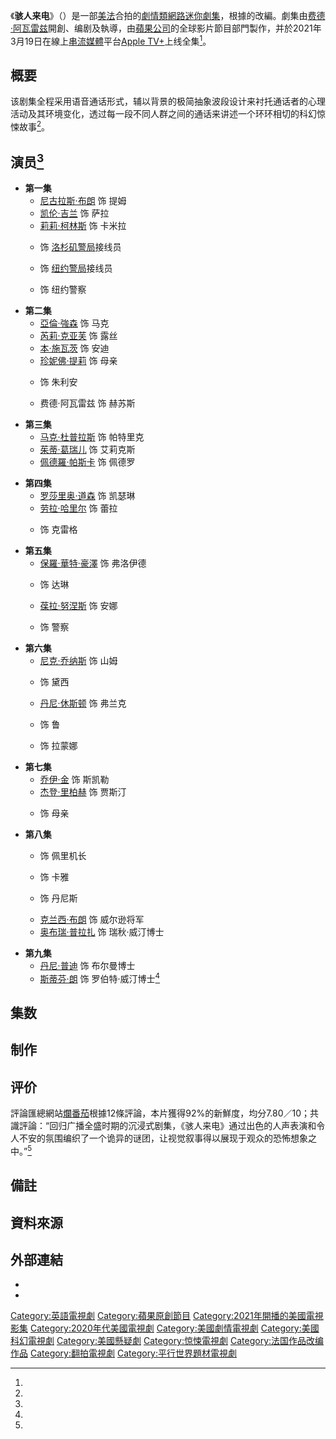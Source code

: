 {{noteTA
|G1=Show
|G2=TV
|G3=Movie
|T=zh-tw:駭人來電;zh-cn:骇人来电;zh-hk:驚嚇通話;
|1=zh-tw:駭人來電;zh-cn:骇人来电;zh-hk:驚嚇通話;
|2=zh-tw:瑞秋·威汀;zh-cn:瑞秋·威汀;zh-hk:麗素·尉庭;
|3=zh-tw:羅伯特·威汀;zh-cn:罗伯特·威汀;zh-hk:羅拔·尉庭;
|4=zh-tw:柏曼;zh-cn:布尔曼;zh-hk:貝文;
|5=zh-tw:卡雅;zh-cn:卡雅;zh-hk:嘉逸;
|6=zh-tw:派瑞;zh-cn:佩里;zh-hk:柏利;
|7=zh-tw:狄妮絲;zh-cn:丹尼斯;zh-hk:丹妮絲;
|8=zh-tw:卡蜜拉;zh-cn:卡米拉;zh-hk:卡美娜;
|9=zh-tw:威爾森;zh-cn:威尔逊;zh-hk:威遜;
|10=zh-tw:史凱拉;zh-cn:斯凯勒;zh-hk:史佳娜;
|11=zh-tw:賈斯汀;zh-cn:贾斯汀;zh-hk:積斯甸;
|12=zh-tw:黛西;zh-cn:黛西;zh-hk:黛絲;
|13=zh-tw:山姆;zh-cn:山姆;zh-hk:森;
|14=zh-tw:雷夢娜;zh-cn:拉蒙娜;zh-hk:維蒙娜;
|15=zh-tw:盧;zh-cn:鲁;zh-hk:盧;
|16=zh-tw:佛洛伊德;zh-cn:弗洛伊德;zh-hk:弗萊;
|17=zh-tw:達琳;zh-cn:达琳;zh-hk:達蓮;
|18=zh-tw:克雷格;zh-cn:克莱格;zh-hk:格力;
|19=zh-tw:凱瑟琳;zh-cn:凯瑟琳;zh-hk:嘉芙蓮;
|20=zh-tw:蕾拉;zh-cn:蕾拉;zh-hk:萊娜;
|21=zh-tw:蘿絲;zh-cn:露丝;zh-hk:露絲;
|22=zh-tw:提姆;zh-cn:蒂姆;zh-hk:添;
|23=zh-tw:莎拉;zh-cn:萨拉;zh-hk:莎華;
|24=zh-tw:派德羅;zh-cn:佩德罗;zh-hk:佩德羅;
|25=zh-tw:派屈克;zh-cn:帕特里克;zh-hk:柏齊;
|26=zh-tw:艾莉希絲;zh-cn:艾莉克斯;zh-hk:阿歷絲;
|27=zh-tw:荷蘇;zh-cn:赫苏斯;zh-hk:耶索;
|28=zh-tw:帕特森;zh-cn:帕特森;zh-hk:帕特森;
}}
{{Infobox television
| show_name          = 骇人来电
| original_name      = {{lang|en|''Calls''}}
| image              = Calls poster.jpg
| caption            = 
| image_size         = 220px
| bgcolour           = #091619
| colour text        = #FFFFFF
| genre              = {{Plainlist|
* [[劇情片|劇情]]
* [[科幻片|科幻]]
* [[推理片|悬疑]]
* [[惊悚片|惊悚]]
}}
| creator            = [[费德·阿瓦雷兹|费德·阿瓦雷兹]]
| based_on           = {{based on|{{link-fr|Calls}}|{{link-fr|Timothée Hochet}}}}
| writer             = 
| story              = 费德·阿瓦雷兹
| director           = 费德·阿瓦雷兹
| starring           = {{Plainlist|
* [[佩德羅·帕斯卡|佩德羅·帕斯卡]]
* [[亞倫·強森|亞倫·強森]]
* [[尼克·乔纳斯|尼克·乔纳斯]]
* [[莉莉·柯林斯|莉莉·柯林斯]]
* [[罗莎里奥·道森|罗莎里奥·道森]]
* [[凯伦·吉兰|凯伦·吉兰]]
}}
| composer           = 
| country            = {{US}}
| language           = 英語
| num_seasons        = 1
| num_episodes       = 9
| list_episodes      = #集數
| executive_producer = 
| producer           = 
| cinematography     = 
| editor             = 
| runtime            = 13–20分钟
| company            = {{Plainlist|
* [[StudioCanal|StudioCanal]]
* Bad Hombre
}}
| distributor        = [[蘋果公司|蘋果公司]]
| network            = {{Plainlist|
* [[Apple_TV+|Apple TV+]]（美国）
* [[Canal+|Canal+]]（法国）
}}
| first_aired        = {{Start date|2021|3|19}}
| last_aired         = 至今
| website            = https://tv.apple.com/us/show/calls/umc.cmc.7hp8sparfsxo0l4f712f3mf2r?ctx_brand=tvs.sbd.4000
}}
《'''骇人来电'''》（{{lang-en|''Calls''}}）是一部[[美國|美]][[法国|法]]合拍的[[劇情片|劇情類]][[網絡劇集|網路]][[迷你劇|迷你劇集]]，根據{{link-fr|Timothée Hochet}}的{{link-fr|Calls|Calls|法国同名剧集}}改編。劇集由[[费德·阿瓦雷兹|费德·阿瓦雷兹]]開創、编剧及執導，由[[蘋果公司|蘋果公司]]的全球影片節目部門製作，并於2021年3月19日在線上[[串流媒體|串流媒體]]平台[[Apple_TV+|Apple TV+]]上线全集<ref name="Deadline(2021-03-03)" />。

== 概要 ==
该剧集全程采用语音通话形式，辅以背景的极简抽象波段设计来衬托通话者的心理活动及其环境变化，透过每一段不同人群之间的通话来讲述一个环环相切的科幻惊悚故事<ref name="Variety(2021-03-03)" />。

== 演员<ref name="IMDbCast&Crew" /> ==
{{div col|3}}
* '''第一集'''
** [[尼古拉斯·布朗|尼古拉斯·布朗]] 饰 提姆
** [[凯伦·吉兰|凯伦·吉兰]] 饰 萨拉
** [[莉莉·柯林斯|莉莉·柯林斯]] 饰 卡米拉
** {{le|妮卡·福特曼|Nika Futterman}} 饰 [[洛杉矶警局|洛杉矶警局]]接线员
** {{le|莎莉·西菲奥迪|Salli Saffioti}} 饰 [[纽约警局|纽约警局]]接线员
** {{lang|en|Matthew Lauria}} 饰 纽约警察

* '''第二集'''
** [[亞倫·強森|亞倫·強森]] 饰 马克
** [[芮莉·克亚芙|芮莉·克亚芙]] 饰 露丝
** [[本·施瓦茨|本·施瓦茨]] 饰 安迪
** [[珍妮佛·提莉|珍妮佛·提莉]] 饰 母亲
** {{le|凯尔·麦卡利|Kyle McCarley}} 饰 朱利安
** 费德·阿瓦雷兹 饰 赫苏斯

* '''第三集'''
** [[马克·杜普拉斯|马克·杜普拉斯]] 饰 帕特里克
** [[茱蒂·葛瑞儿|茱蒂·葛瑞儿]] 饰 艾莉克斯
** [[佩德羅·帕斯卡|佩德羅·帕斯卡]] 饰 佩德罗

* '''第四集'''
** [[罗莎里奥·道森|罗莎里奥·道森]] 饰 凯瑟琳
** [[劳拉·哈里尔|劳拉·哈里尔]] 饰 蕾拉
** {{lang|en|Gilbert Owuor}} 饰 克雷格

* '''第五集'''
**[[保羅·華特·豪澤|保羅·華特·豪澤]] 饰 弗洛伊德
**{{le|埃迪·帕特森|Edi Patterson}} 饰 达琳
**[[葆拉·努涅斯|葆拉·努涅斯]] 饰 安娜
**{{le|马特·科博伊|Matt Corboy}} 饰 警察

* '''第六集'''
** [[尼克·乔纳斯|尼克·乔纳斯]] 饰 山姆
** {{lang|en|Tessa De Nicola}} 饰 黛西
** [[丹尼·休斯顿|丹尼·休斯顿]] 饰 弗兰克
** {{le|沙恩·保罗·麦吉|Shane Paul McGhie}} 饰 鲁
** {{lang|en|Tiana Camacho}} 饰 拉蒙娜

* '''第七集'''
** [[乔伊·金|乔伊·金]] 饰 斯凯勒
** [[杰登·里柏赫|杰登·里柏赫]] 饰 贾斯汀
** {{lang|en|Jemima Bergere}} 饰 母亲

* '''第八集'''
** {{le|Johnny Sneed}} 饰 佩里机长
** {{lang|en|Quinn Minichino Eakins}} 饰 卡雅
** {{lang|en|Cynthy Wu}} 饰 丹尼斯
** [[克兰西·布朗|克兰西·布朗]] 饰 威尔逊将军
** [[奥布瑞·克莉丝丁·普拉扎|奥布瑞·普拉扎]] 饰 瑞秋·威汀博士

* '''第九集''' 
** [[丹尼·普迪|丹尼·普迪]] 饰 布尔曼博士
** [[斯蒂芬·朗_(演员)|斯蒂芬·朗]] 饰 罗伯特·威汀博士<ref name="AppleCast&Crew" />
{{div col end}}

== 集数 ==
{{Episode table|background=#091619|overall=|title=|aux1=|aux1T=譯名|director=|writer=|airdate=|released=y|episodes=
{{Episode list
| EpisodeNumber   = 1
| AltTitle        = {{lang|en|The End}}
| Aux1            = -{zh-tw:末日通話;zh-cn:最后;zh-hk:終結;}-
| DirectedBy      = 费德·阿瓦雷兹
| WrittenBy       = 费德·阿瓦雷兹<br><small>根据Timothée Hochet的故事改编</small>
| OriginalAirDate = {{Start date|2021|3|19}}
| ShortSummary    = 12月30日，在[[洛杉矶|洛杉矶]]表演但上座率不佳的提姆出轨其经纪人卡米拉，后者约好在晚上替其姐照顾其年幼儿子，其姐回来后再赴提姆家过夜，现让提姆致电远在[[纽约|纽约]]的女友萨拉与其分手。萨拉正在一老人家中进行护理工作，但此时她看到有一位怪异人形站在屋外而惊慌，提姆提出分手未遂。萨拉随后报警，接着却遭到疑似袭击失去音讯。另一方面，提姆与卡米拉通话，说他床上躺着长得很像卡米拉的女人，但卡米拉这边因为其姐没有回来还在照顾幼儿。随后，提姆看到床上的人发生异变并报警。而卡米拉此时找不到幼儿，最后在街上发现他并目睹其异变。纽约警察随后找到血肉模糊的萨拉，他帮萨拉致电提姆并将手机拿给她，并出于照顾其家人缘故便离去。通话中，萨拉告诉提姆那人形有着后者的脸，接着提姆也承认其不忠但依然爱着萨拉。这时两端发生强烈地震，众人漂浮，天空撕裂放出绚烂色彩……
| LineColor       = 091619
}}
{{Episode list
| EpisodeNumber   = 2
| AltTitle        = {{lang|en|The Beginning}}
| Aux1            = -{zh-tw:一切的開端;zh-cn:开始;zh-hk:開端;}-
| DirectedBy      = 费德·阿瓦雷兹
| WrittenBy       = 费德·阿瓦雷兹
| OriginalAirDate = {{Start date|2021|3|19}}
| ShortSummary    = 回到2月9日的[[凤凰城|凤凰城]]，马克因女友露丝怀孕而吵架，并驾车计划前往图森去朋友安迪家过夜。但途中马克与对方的通话日期却越来越远，得知另一边因自己失踪长达12年并被宣布死亡的缘故，露丝接受怀孕生下儿子将他照顾成人并改嫁安迪的消息。未来病重的母亲则与他敞开心扉，认为马克失踪的原因是因为其从未告诉他父亲已故的事实。在一阵崩溃和冷静后，马克决定调转车头。此时未来的儿子朱利安致电马克，主动提出与其约酒和解，马克答应了他并发誓会纠正自身错误，最后顺利归家。
| LineColor       = 091619
}}
{{Episode list
| EpisodeNumber   = 3
| AltTitle        = {{lang|en|Pedro Across the Street}}
| Aux1            = -{zh-tw:對街的派德羅;zh-cn:街对面的佩德罗;zh-hk:住在對面街的佩德羅;}-
| DirectedBy      = 费德·阿瓦雷兹
| WrittenBy       = 尼克·库斯（{{lang|en|Nick Cuse}}）
| OriginalAirDate = {{Start date|2021|3|19}}
| ShortSummary    = 3月2日的[[帕萨迪纳|帕萨迪纳]]，在家写作的帕特里克与在国家银行工作中的同居女友艾莉克斯通话时，住在对街的[[智利人|智利人]]佩德罗来电，请他把其家里的一袋贵重物品取出来并帮忙保管，随后警察赶到搜查佩德罗的住所。这对情侣在一番查证后，发现袋里全是百元大钞，而且钱是从国家银行偷来的。艾莉克斯告诫帕特里克把钱烧掉。佩德罗随后致电帕特里克，坦白他与艾莉克斯偷情并利用之，以偷取国家银行里的700万美元现金，但佩德罗意图独吞不想带艾莉克斯一起逃离，后者因此怒而报警。他接着称在他此前意外接到未来自己的电话，得知他将会因为此事而被帕特里克情侣指证入狱，但帕特里克因此陷入心理煎熬。故此时的佩德罗意图说服帕特里克不要做任何事，过后二人可平分这笔钱。帕特里克半途质问艾莉克斯，后者否认称只是醉后与朋友前往佩德罗家，没发生任何关系。帕特里克决定相信艾莉克斯的话，将袋子拿回佩德罗家准备报警，但在其床边发现了艾莉克斯与佩德罗偷情的证据。最后帕特里克独吞全部钱财，过上新生活。
| LineColor       = 091619
}}
{{Episode list
| EpisodeNumber   = 4
| AltTitle        = {{lang|en|It's All In Your Head}}
| Aux1            = -{zh-tw:純屬幻想;zh-cn:这一切都是你的想象;zh-hk:一切都只是你幻想出來的;}-
| DirectedBy      = 费德·阿瓦雷兹
| WrittenBy       = {{lang|en|Aidan Fitzgerald}}与{{lang|en|Noah Gardner}}
| OriginalAirDate = {{Start date|2021|3|19}}
| ShortSummary    = 3月29日的[[旧金山|旧金山]]，医生凯瑟琳接到其妹蕾拉来电，因后者患有{{le|躯体症状障碍|Somatic symptom disorder}}，常幻想自己有症状，需要照顾。凯瑟琳答应稍后过去找蕾拉，期间致电提出离婚的丈夫克雷格，意图寻求复合但未果。期间因为不相信且不耐烦而跟来电的蕾拉产生冲突，但最后在与克雷格的谈话中，表明自己在离婚协议上签了字。而此时蕾拉求助凯瑟琳，她突然发生异变，四肢断裂，脸部如同融化般，甚至无法呼吸和难以说话，蕾拉也勉强道出她与克雷格自他们婚前就开始偷情的事实并死去。待凯瑟琳赶至蕾拉家看到这一切时，她致电克雷格，告诉他“一切都是真的”。
| LineColor       = 091619
}}
{{Episode list
| EpisodeNumber   = 5
| AltTitle        = {{lang|en|Me, Myself & Darlene}}
| Aux1            = -{zh-tw:達琳與兩個我;zh-cn:我、我自己与达琳;zh-hk:我、我自己和達蓮;}-
| DirectedBy      = 费德·阿瓦雷兹
| WrittenBy       = {{le|罗多·西耶格斯|Rodo Sayagues}}与费德·阿瓦雷兹
| OriginalAirDate = {{Start date|2021|3|19}}
| ShortSummary    = 6月5日的[[亨茨维尔|亨茨维尔]]，名为弗洛伊德的男子因误杀未婚妻达琳报警自首。达琳此前致电于他，表明自己因双方冲突，提出悔婚并准备她妹妹出城，弗洛伊德发酒疯并持枪赶至达琳家欲吓唬之，造成了悲剧的发生。但此时弗洛伊德正与接线员安娜通话时，却接到了达琳先前的来电，在一番检查后也确认死的是达琳本人。安娜这时跟弗洛伊德坦白，警局过去两周接到许多类似来电，相信刚才的通话是来自过去的达琳。弗洛伊德决定打电话给过去的达琳并拯救她，他在通话中向达琳表白并认错，后在一番说服下成功让她驾车逃脱，但弗洛伊德最终被赶到的警察击毙。
| LineColor       = 091619
}}
{{Episode list
| EpisodeNumber   = 6
| AltTitle        = {{lang|en|The Universe Did It}}
| Aux1            = -{zh-tw:是宇宙做的;zh-cn:凶手是宇宙;zh-hk:是宇宙造成的;}-
| DirectedBy      = 费德·阿瓦雷兹
| WrittenBy       = {{lang|en|Aidan Fitzgerald}}、{{lang|en|Noah Gardner}}与费德·阿瓦雷兹
| OriginalAirDate = {{Start date|2021|3|19}}
| ShortSummary    = 9月14日的[[印第安维尔斯|印第安维尔斯]]，[[天体物理学|天体物理学者]]山姆接到黛西来电，后者出于感情原因要与山姆一起去沙滩音乐节。但在山姆与黛西进入租住的住所后，黛西惨死，山姆随后作为凶手而被捕。山姆的父亲，也是律师的弗兰克此前忙于北部山火的工作，现来为儿子辩护。山姆全程表示清白，他看到黛西四肢自行分解，脸部融化，坚称这件事是宇宙做的。另一方面，同行的黛西表哥，鲁接到了山姆认罪的语音留言，准备为该案件作证，山姆却表示自己从未留言过。后与父亲弗兰克对话中，山姆称黛西的死与此前一位名叫蕾拉的女子一样，其姐凯瑟琳则被捕，这一切都是宇宙所为，也表示此前黛西曾接到“上帝的旨意”。弗兰克随后询问其知情朋友拉蒙娜，后者称黛西接到来自未来母亲的电话，称她将会死于火灾。这一点证实了山姆的猜测，因黛西原准备去北部山里静修，那里又正在闹山火，黛西是因为逃过原来命运被宇宙“修正”而死。但事已至此，案件已对山姆不利，且他案件发生时[[吸毒|吸毒]]，父亲弗兰克也因此不相信他。最后山姆打电话向鲁语音留言，坦言准备认罪，但他此时才意识到不对劲。在[[片尾彩蛋|片尾彩蛋]]中，山姆接到一位未知女士来电，后者需要他的理论支撑，并相信他不是杀手，系宇宙所为，而这些事件只是一个开始。
| LineColor       = 091619
}}
{{Episode list
| EpisodeNumber   = 7
| AltTitle        = {{lang|en|Mom}}
| Aux1            = -{zh-tw:母親;zh-cn:妈妈;zh-hk:媽媽;}-
| DirectedBy      = 费德·阿瓦雷兹
| WrittenBy       = {{lang|en|Aidan Fitzgerald}}、{{lang|en|Noah Gardner}}与费德·阿瓦雷兹
| OriginalAirDate = {{Start date|2021|3|19}}
| ShortSummary    = 11月9日，成年的斯凯勒在印第安维尔斯-{zh-tw:瑞本伍德;zh-cn:立本伍德;zh-hk:常青樹園;}-某处测试最近发生的“故障”事件，远在[[圣地亚哥|圣地亚哥]]老房子外的弟弟贾斯汀则拿着母亲的旧手机接应之。稍后，斯凯勒成功联系到来自过去的母亲（另一边的斯凯勒年仅8岁）。在一番问候和自我证明之后，斯凯勒告诫母亲未来不要接送在朋友家闹情绪的自己，以免因车祸而丧生，母亲后来听了斯凯勒的提议逃过一劫。接着，斯凯勒意外联系上时年12岁的贾斯汀（另一边的斯凯勒16岁），通话日期正是母亲原发生车祸的当晚。这时母亲正发生与前集事件一样的“修正”，斯凯勒不确定其危险性，遂说服贾斯汀逃出屋子乘巴士离开，但后者因斯凯勒改变其命运之缘故，最终也惨遭“修正”。
| LineColor       = 091619
}}
{{Episode list
| EpisodeNumber   = 8
| AltTitle        = {{lang|en|Is There a Scientist on the Plane?}}
| Aux1            = -{zh-tw:飛機上有科學家嗎？;zh-cn:飞机上有科学家吗？;zh-hk:機上有科學家嗎？;}-
| DirectedBy      = 费德·阿瓦雷兹
| WrittenBy       = {{lang|en|Aidan Fitzgerald}}、{{lang|en|Noah Gardner}}与费德·阿瓦雷兹
| OriginalAirDate = {{Start date|2021|3|19}}
| ShortSummary    = 12月30日，佩里机长在纽约[[肯尼迪国际机场|肯尼迪国际机场]]驾驶的班机将晚点降落于[[洛杉矶机场|洛杉矶机场]]，并与女儿卡雅相约回家团聚，同行的机组人员也包括卡米拉的姐姐丹妮斯。这时机上电视却报道着关于此班机失事且无人生还的新闻，乘客陷入恐慌。佩里此时不相信消息，无意与未来的[[圣塔菲|圣塔菲]]塔台取得联系，对方随后将通话接至[[美国空军|美国空军]]的威尔逊将军。威尔逊解释，佩里的班机将会途遇风暴被闪电击中，最后将于凤凰城附近坠毁，但此时他却不能随便绕开风暴安全降落。接着，同样来自未来的物理学教授瑞秋·威汀博士连线向佩里解释多重宇宙的存在，而佩里必须跟从原有命运让飞机坠毁以保持宇宙的一致性，否则佩里救下机上所有人命将会导致宇宙严重偏离走向，最终向内塌陷泯灭全世界。威尔逊也警告佩里，他也会派出战机击落佩里的班机以防万一。在与旁边的战机一番坦白后，佩里最终与女儿卡雅通话，一起唱着歌并飞往洛杉矶。
| LineColor       = 091619
}}
{{Episode list
| EpisodeNumber   = 9
| AltTitle        = {{lang|en|Leap Year Girl}}
| Aux1            = -{zh-tw:閏年女孩;zh-cn:闰年女孩;zh-hk:閏年寶寶;}-
| DirectedBy      = 费德·阿瓦雷兹
| WrittenBy       = 费德·阿瓦雷兹
| OriginalAirDate = {{Start date|2021|3|19}}
| ShortSummary    = 佩里机长的班机安全降落洛杉矶，声称曾与未来的瑞秋·威汀博士与威尔逊将军通话。对此，现时位于{{le|阿苏萨|Azusa, California}}的瑞秋与布尔曼博士与在[[伊萨卡|伊萨卡]]的威尔逊通话，描述这次事件的相关理论，并警告全人类正面临着灭绝的命运，遂请求其帮助但未果。过后，布尔曼建议瑞秋去跟其长期不和的父亲罗伯特·威汀博士联系，后者曾在冷战时期领导包括跨维度通讯在内的间谍项目，此时瑞秋怀疑有他人接手了此项目。在一番陷入时间混乱的咨询后，瑞秋成功与两个月前的父亲罗伯特取得联系。瑞秋在一番自我证明之时也不满父亲过去对女儿的轻视，但罗伯特最终承认了她对发现此类事件的成就。罗伯特表示该项目自始至终都是他一人负责，但在1978年启动机器的他不知道这一举动已悄然影响着未来。他同时也称这样将会引起地震、世界失去重力以及天空放出绚烂极光，最终有可能导致两种后果：世界因此瞬间终结，或者通过关闭机器，让宇宙自我修正。最后两人各自敞开心扉并和解，罗伯特致电并試圖说服当年启动机器的自己，在两端世界即将泯灭之时关闭机器。最後不知是否是機器關閉，抑或是新的宇宙出現等其他情況，首集出现的提姆等人進入了新的世界線，他取消原有演出，拒絕了經紀人卡米拉的关系，選擇在纽约与萨拉一起[[跨年|跨年]]，與首集劇情出現分歧情節。
| LineColor       = 091619
}}
}}

== 制作 ==
{{Expand section}}

== 评价 ==
評論匯總網站[[爛番茄|爛番茄]]根據12條評論，本片獲得92%的新鮮度，均分7.80／10；共識評論：“回归广播全盛时期的沉浸式剧集，《骇人来电》通过出色的人声表演和令人不安的氛围编织了一个诡异的谜团，让视觉叙事得以展现于观众的恐怖想象之中。”<ref name="RT" />

== 備註 ==
{{Div col|cols=2}}
{{notefoot}}
{{Div col end}}

== 資料來源 ==
{{reflist|30em|refs=

<ref name="Deadline(2021-03-03)">{{cite web |last=White |first=Peter |date=2021-03-03 |title=Nick Jonas, Pedro Pascal, Rosario Dawson & Lily Collins To Voice Apple TV+ Auditory Mystery Drama 'Calls' |url=https://deadline.com/2021/03/nick-jonas-pedro-pascal-rosario-dawson-lily-collins-to-voice-apple-tv-auditory-drama-calls-1234705443/ |access-date=2021-04-09 |website=[[Deadline_Hollywood|Deadline Hollywood]] |language=en}}</ref>

<ref name="Variety(2021-03-03)">{{cite web |last=Danielle |first=Turchiano |date=2021-03-03 |title=Pedro Pascal, Nick Jonas, Rosario Dawson Among Cast of Apple TV Plus' 'Calls' |url=https://variety.com/2021/tv/news/apple-tv-plus-calls-premiere-date-cast-trailer-1234920340/ |access-date=2021-04-14 |website=[[Variety|Variety]] |language=en}}</ref>

<ref name="IMDbCast&Crew">{{cite web |url=https://www.imdb.com/title/tt09327706/fullcredits#cast |title=Calls (2021–) - Full Cast & Crew |work=[[IMDb|IMDb]] |accessdate=2021-04-11}}</ref>

<ref name="AppleCast&Crew">{{Cite web|title=Calls: Cast & Crew|url=https://www.apple.com/tv-pr/originals/calls/cast-crew/ |access-date=2021-04-09 |website=[[Apple_TV+|Apple TV+]] Press}}</ref>

<ref name="RT">{{Cite web|title=Calls: Season 1|url=https://www.rottentomatoes.com/tv/calls/s01|access-date=2021-04-09|website=[[Rotten_Tomatoes|Rotten Tomatoes]]}}</ref>

}}

== 外部連結 ==
* {{IMDb title|9327706}}
* {{douban|33390298}}

{{Apple TV+}}

{{DEFAULTSORT:Calls}}
[[Category:英語電視劇|Category:英語電視劇]]
[[Category:蘋果原創節目|Category:蘋果原創節目]]
[[Category:2021年開播的美國電視影集|Category:2021年開播的美國電視影集]]
[[Category:2020年代美國電視劇|Category:2020年代美國電視劇]]
[[Category:美國劇情電視劇|Category:美國劇情電視劇]]
[[Category:美國科幻電視劇|Category:美國科幻電視劇]]
[[Category:美國懸疑劇|Category:美國懸疑劇]]
[[Category:惊悚電視劇|Category:惊悚電視劇]]
[[Category:法国作品改编作品|Category:法国作品改编作品]]
[[Category:翻拍電視劇|Category:翻拍電視劇]]
[[Category:平行世界題材電視劇|Category:平行世界題材電視劇]]